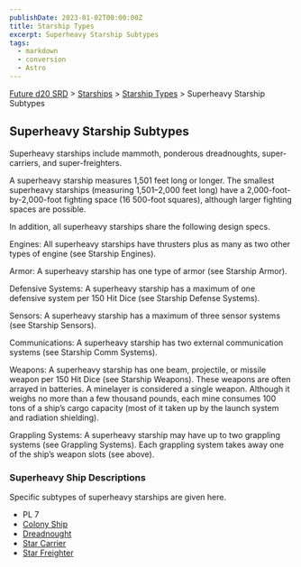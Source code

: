 ```yaml
---
publishDate: 2023-01-02T00:00:00Z
title: Starship Types
excerpt: Superheavy Starship Subtypes
tags:
  - markdown
  - conversion
  - Astro
---
```






[Future d20 SRD](/#futureD20) > [Starships](future-d20-srd-starships-index) > [Starship Types](future-d20-srd-starships-starship-types-index) > Superheavy Starship Subtypes




## Superheavy Starship Subtypes


Superheavy starships include mammoth, ponderous dreadnoughts, super-carriers, and super-freighters.


A superheavy starship measures 1,501 feet long or longer. The smallest superheavy starships (measuring 1,501–2,000 feet long) have a 2,000-foot-by-2,000-foot fighting space (16 500-foot squares), although larger fighting spaces are possible.


In addition, all superheavy starships share the following design specs.


Engines: All superheavy starships have thrusters plus as many as two other types of engine (see Starship Engines).


Armor: A superheavy starship has one type of armor (see Starship Armor).


Defensive Systems: A superheavy starship has a maximum of one defensive system per 150 Hit Dice (see Starship Defense Systems).


Sensors: A superheavy starship has a maximum of three sensor systems (see Starship Sensors).


Communications: A superheavy starship has two external communication systems (see Starship Comm Systems).


Weapons: A superheavy starship has one beam, projectile, or missile weapon per 150 Hit Dice (see Starship Weapons). These weapons are often arrayed in batteries. A minelayer is considered a single weapon. Although it weighs no more than a few thousand pounds, each mine consumes 100 tons of a ship’s cargo capacity (most of it taken up by the launch system and radiation shielding).


Grappling Systems: A superheavy starship may have up to two grappling systems (see Grappling Systems). Each grappling system takes away one of the ship’s weapon slots (see above).


### Superheavy Ship Descriptions


Specific subtypes of superheavy starships are given here.


- PL 7
- [Colony Ship](future-d20-srd-starships-starship-types-superheavy-starship-subtypes-colony-ship)
- [Dreadnought](future-d20-srd-starships-starship-types-superheavy-starship-subtypes-dreadnought)
- [Star Carrier](future-d20-srd-starships-starship-types-superheavy-starship-subtypes-star-carrier)
- [Star Freighter](future-d20-srd-starships-starship-types-superheavy-starship-subtypes-star-freighter)



